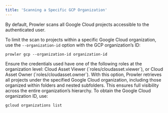 ```yaml
---
title: 'Scanning a Specific GCP Organization'
---
```


By default, Prowler scans all Google Cloud projects accessible to the authenticated user.

To limit the scan to projects within a specific Google Cloud organization, use the `--organization-id` option with the GCP organization’s ID:

```console
prowler gcp --organization-id organization-id
```

<Warning>
Ensure the credentials used have one of the following roles at the organization level:
Cloud Asset Viewer (`roles/cloudasset.viewer`), or Cloud Asset Owner (`roles/cloudasset.owner`).

</Warning>
<Note>
With this option, Prowler retrieves all projects under the specified Google Cloud organization, including those organized within folders and nested subfolders. This ensures full visibility across the entire organization’s hierarchy.

</Note>
<Note>
To obtain the Google Cloud organization ID, use:

```console
gcloud organizations list
```

</Note>
